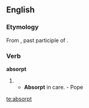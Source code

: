 ==English==

===Etymology===
From {{etyl|la}} {{term|absorptus}}, past participle of {{term|absorbere}}.

===Verb===
'''absorpt'''

# {{past participle of|absorb}}
#* '''Absorpt''' in care. - Pope

[[te:absorpt]]